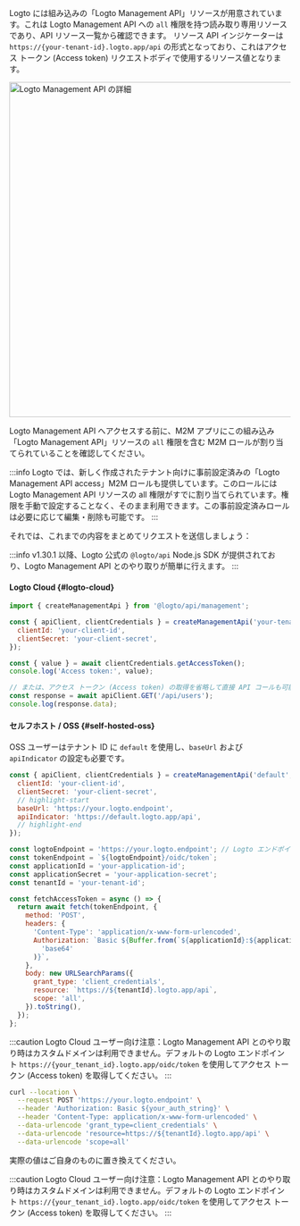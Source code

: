 Logto には組み込みの「Logto Management API」リソースが用意されています。これは Logto Management API への `all` 権限を持つ読み取り専用リソースであり、API リソース一覧から確認できます。
リソース API インジケーターは `https://{your-tenant-id}.logto.app/api` の形式となっており、これはアクセス トークン (Access token) リクエストボディで使用するリソース値となります。

<img alt="Logto Management API の詳細" src="/img/assets/logto-management-api.png" width="600px" />

Logto Management API へアクセスする前に、M2M アプリにこの組み込み「Logto Management API」リソースの `all` 権限を含む M2M ロールが割り当てられていることを確認してください。

:::info
Logto では、新しく作成されたテナント向けに事前設定済みの「Logto Management API access」M2M ロールも提供しています。このロールには Logto Management API リソースの all 権限がすでに割り当てられています。権限を手動で設定することなく、そのまま利用できます。この事前設定済みロールは必要に応じて編集・削除も可能です。
:::

それでは、これまでの内容をまとめてリクエストを送信しましょう：

:::info
v1.30.1 以降、Logto 公式の `@logto/api` Node.js SDK が提供されており、Logto Management API とのやり取りが簡単に行えます。
:::

<Tabs groupId="interact-with-m-api">

<TabItem value="with-@logto-api-sdk" label="Node.js with `@logto/api` SDK">

#### Logto Cloud \{#logto-cloud}

```js
import { createManagementApi } from '@logto/api/management';

const { apiClient, clientCredentials } = createManagementApi('your-tenant-id', {
  clientId: 'your-client-id',
  clientSecret: 'your-client-secret',
});

const { value } = await clientCredentials.getAccessToken();
console.log('Access token:', value);

// または、アクセス トークン (Access token) の取得を省略して直接 API コールも可能です
const response = await apiClient.GET('/api/users');
console.log(response.data);
```

#### セルフホスト / OSS \{#self-hosted-oss}

OSS ユーザーはテナント ID に `default` を使用し、`baseUrl` および `apiIndicator` の設定も必要です。

```js
const { apiClient, clientCredentials } = createManagementApi('default', {
  clientId: 'your-client-id',
  clientSecret: 'your-client-secret',
  // highlight-start
  baseUrl: 'https://your.logto.endpoint',
  apiIndicator: 'https://default.logto.app/api',
  // highlight-end
});
```

</TabItem>

<TabItem value="nodejs" label="Node.js">

```js
const logtoEndpoint = 'https://your.logto.endpoint'; // Logto エンドポイントに置き換えてください
const tokenEndpoint = `${logtoEndpoint}/oidc/token`;
const applicationId = 'your-application-id';
const applicationSecret = 'your-application-secret';
const tenantId = 'your-tenant-id';

const fetchAccessToken = async () => {
  return await fetch(tokenEndpoint, {
    method: 'POST',
    headers: {
      'Content-Type': 'application/x-www-form-urlencoded',
      Authorization: `Basic ${Buffer.from(`${applicationId}:${applicationSecret}`).toString(
        'base64'
      )}`,
    },
    body: new URLSearchParams({
      grant_type: 'client_credentials',
      resource: `https://${tenantId}.logto.app/api`,
      scope: 'all',
    }).toString(),
  });
};
```

:::caution
Logto Cloud ユーザー向け注意：Logto Management API とのやり取り時はカスタムドメインは利用できません。デフォルトの Logto エンドポイント `https://{your_tenant_id}.logto.app/oidc/token` を使用してアクセス トークン (Access token) を取得してください。
:::

<AccessTokenResponse />
<M2mAccessTokenNote />

</TabItem>

<TabItem value="curl" label="cURL">

```bash
curl --location \
  --request POST 'https://your.logto.endpoint' \
  --header 'Authorization: Basic ${your_auth_string}' \
  --header 'Content-Type: application/x-www-form-urlencoded' \
  --data-urlencode 'grant_type=client_credentials' \
  --data-urlencode 'resource=https://${tenantId}.logto.app/api' \
  --data-urlencode 'scope=all'
```

実際の値はご自身のものに置き換えてください。

:::caution
Logto Cloud ユーザー向け注意：Logto Management API とのやり取り時はカスタムドメインは利用できません。デフォルトの Logto エンドポイント `https://{your_tenant_id}.logto.app/oidc/token` を使用してアクセス トークン (Access token) を取得してください。
:::

<AccessTokenResponse />
<M2mAccessTokenNote />

</TabItem>

</Tabs>
